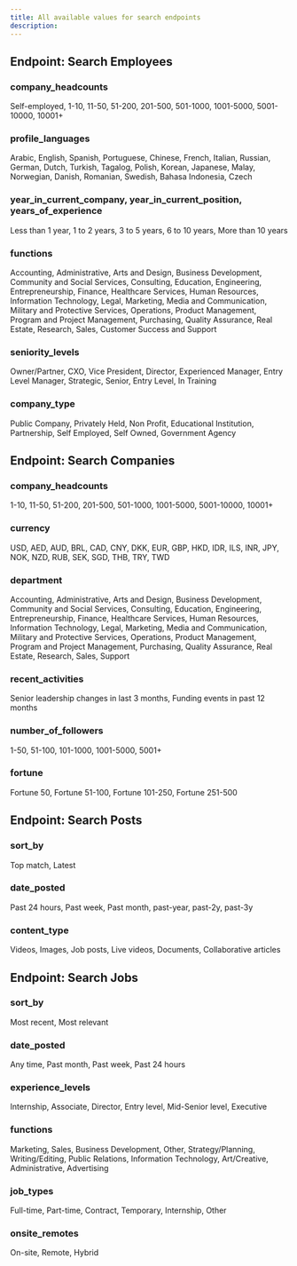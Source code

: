 ```yaml
---
title: All available values for search endpoints
description: 
---
```


## Endpoint: Search Employees

### company_headcounts

Self-employed, 1-10, 11-50, 51-200, 201-500, 501-1000, 1001-5000, 5001-10000, 10001+

### profile_languages

Arabic, English, Spanish, Portuguese, Chinese, French, Italian, Russian,
                         German, Dutch, Turkish, Tagalog, Polish, Korean, Japanese, Malay, Norwegian, Danish, Romanian,
                         Swedish, Bahasa Indonesia, Czech

### year_in_current_company, year_in_current_position, years_of_experience

Less than 1 year, 1 to 2 years, 3 to 5 years, 6 to 10 years, More than 10 years

### functions

Accounting, Administrative, Arts and Design, Business Development, Community and Social Services, Consulting, Education, Engineering,
            Entrepreneurship, Finance, Healthcare Services, Human Resources, Information Technology, Legal, Marketing, Media and Communication,
            Military and Protective Services, Operations, Product Management, Program and Project Management, Purchasing, Quality Assurance, Real Estate,
            Research, Sales, Customer Success and Support

### seniority_levels

Owner/Partner, CXO, Vice President, Director, Experienced Manager, Entry Level Manager, Strategic, Senior, Entry Level, In Training

### company_type

Public Company, Privately Held, Non Profit, Educational Institution, Partnership, Self Employed, Self Owned, Government Agency

## Endpoint: Search Companies

### company_headcounts

1-10, 11-50, 51-200, 201-500, 501-1000, 1001-5000, 5001-10000, 10001+

### currency

USD, AED, AUD, BRL, CAD, CNY, DKK, EUR, GBP, HKD, IDR, ILS, INR, JPY, NOK, NZD, RUB, SEK, SGD, THB, TRY, TWD

### department

Accounting, Administrative, Arts and Design, Business Development, Community and Social Services, Consulting, Education, Engineering,
            Entrepreneurship, Finance, Healthcare Services, Human Resources, Information Technology, Legal, Marketing, Media and Communication,
            Military and Protective Services, Operations, Product Management, Program and Project Management, Purchasing, Quality Assurance, Real Estate,
            Research, Sales, Support

### recent_activities

Senior leadership changes in last 3 months, Funding events in past 12 months

### number_of_followers

1-50, 51-100, 101-1000, 1001-5000, 5001+

### fortune

Fortune 50, Fortune 51-100, Fortune 101-250, Fortune 251-500

## Endpoint: Search Posts

### sort_by

Top match, Latest

### date_posted

Past 24 hours, Past week, Past month, past-year, past-2y, past-3y

### content_type

Videos, Images, Job posts, Live videos, Documents, Collaborative articles

## Endpoint: Search Jobs

### sort_by

Most recent, Most relevant

### date_posted

Any time, Past month, Past week, Past 24 hours

### experience_levels

Internship, Associate, Director, Entry level, Mid-Senior level, Executive

### functions

Marketing, Sales, Business Development, Other, Strategy/Planning, Writing/Editing, Public Relations, Information Technology, Art/Creative, Administrative, Advertising

### job_types

Full-time, Part-time, Contract, Temporary, Internship, Other

### onsite_remotes

On-site, Remote, Hybrid
